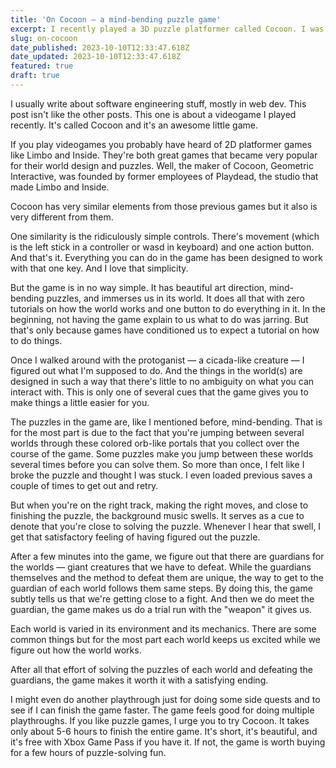 ```yaml
---
title: 'On Cocoon — a mind-bending puzzle game'
excerpt: I recently played a 3D puzzle platformer called Cocoon. I was so awestruck by its beautify and game design, I decided to write about it.
slug: on-cocoon
date_published: 2023-10-10T12:33:47.618Z
date_updated: 2023-10-10T12:33:47.618Z
featured: true
draft: true
---
```


I usually write about software engineering stuff, mostly in web dev. This post isn't like the other posts. This one is about a videogame I played recently. It's called Cocoon and it's an awesome little game.

If you play videogames you probably have heard of 2D platformer games like Limbo and Inside. They're both great games that became very popular for their world design and puzzles. Well, the maker of Cocoon, Geometric Interactive, was founded by former employees of Playdead, the studio that made Limbo and Inside.

Cocoon has very similar elements from those previous games but it also is very different from them.

One similarity is the ridiculously simple controls. There's movement (which is the left stick in a controller or wasd in keyboard) and one action button. And that's it. Everything you can do in the game has been designed to work with that one key. And I love that simplicity.

But the game is in no way simple. It has beautiful art direction, mind-bending puzzles, and immerses us in its world. It does all that with zero tutorials on how the world works and one button to do everything in it. In the beginning, not having the game explain to us what to do was jarring. But that's only because games have conditioned us to expect a tutorial on how to do things.

Once I walked around with the protoganist — a cicada-like creature — I figured out what I'm supposed to do. And the things in the world(s) are designed in such a way that there's little to no ambiguity on what you can interact with. This is only one of several cues that the game gives you to make things a little easier for you.

The puzzles in the game are, like I mentioned before, mind-bending. That is for the most part is due to the fact that you're jumping between several worlds through these colored orb-like portals that you collect over the course of the game. Some puzzles make you jump between these worlds several times before you can solve them. So more than once, I felt like I broke the puzzle and thought I was stuck. I even loaded previous saves a couple of times to get out and retry.

But when you're on the right track, making the right moves, and close to finishing the puzzle, the background music swells. It serves as a cue to denote that you're close to solving the puzzle. Whenever I hear that swell, I get that satisfactory feeling of having figured out the puzzle.

After a few minutes into the game, we figure out that there are guardians for the worlds — giant creatures that we have to defeat. While the guardians themselves and the method to defeat them are unique, the way to get to the guardian of each world follows them same steps. By doing this, the game subtly tells us that we're getting close to a fight. And then we do meet the guardian, the game makes us do a trial run with the "weapon" it gives us.

Each world is varied in its environment and its mechanics. There are some common things but for the most part each world keeps us excited while we figure out how the world works.

After all that effort of solving the puzzles of each world and defeating the guardians, the game makes it worth it with a satisfying ending.

I might even do another playthrough just for doing some side quests and to see if I can finish the game faster. The game feels good for doing multiple playthroughs. If you like puzzle games, I urge you to try Cocoon. It takes only about 5-6 hours to finish the entire game. It's short, it's beautiful, and it's free with Xbox Game Pass if you have it. If not, the game is worth buying for a few hours of puzzle-solving fun.
